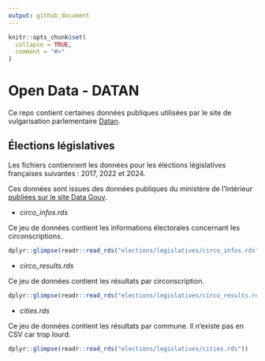 ```yaml
---
output: github_document
---
```


<!-- README.md is generated from README.Rmd. Please edit that file -->

```r
knitr::opts_chunk$set(
  collapse = TRUE,
  comment = "#>"
)
```

# Open Data - DATAN

Ce repo contient certaines données publiques utilisées par le site de vulgarisation parlementaire [Datan](https://www.resultats-elections.interieur.gouv.fr/legislatives-2022/index.html).

## Élections législatives

Les fichiers contiennent les données pour les élections législatives françaises suivantes : 2017, 2022 et 2024.

Ces données sont issues des données publiques du ministère de l'Intérieur [publiées sur le site Data Gouv](https://www.data.gouv.fr/fr/pages/donnees-des-elections/).

- *circo_infos.rds*

Ce jeu de données contient les informations électorales concernant les circonscriptions.

```r
dplyr::glimpse(readr::read_rds("elections/legislatives/circo_infos.rds"))
```

- *circo_results.rds*

Ce jeu de données contient les résultats par circonscription.

```r
dplyr::glimpse(readr::read_rds("elections/legislatives/circo_results.rds"))
```

- *cities.rds*

Ce jeu de données contient les résultats par commune. Il n'existe pas en CSV car trop lourd.

```r
dplyr::glimpse(readr::read_rds("elections/legislatives/cities.rds"))
```
